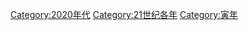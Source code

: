 {{catmore}}
{{Decade category header|decade=2020}}
{{Commonscat|2022}}

[[Category:2020年代|Category:2020年代]]
[[Category:21世纪各年|Category:21世纪各年]]
[[Category:寅年|Category:寅年]]